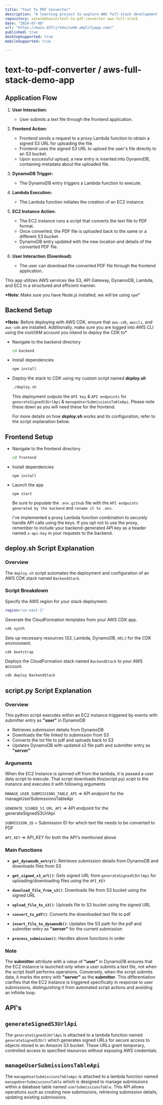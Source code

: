 ```yaml
---
title: "Text To PDF Converter"
description: "A learning project to explore AWS full-stack development. A responsive web app which converts text files to PDFs using a serverless backend and efficient file handling."
repository: satwikbhasin/text-to-pdf-converter-aws-full-stack
date: "2024-07-08"
url: "https://main.d3fcjrh4xirwm0.amplifyapp.com/"
published: true
desktopSupported: true
mobileSupported: true

---
```


# text-to-pdf-converter / aws-full-stack-demo-app

## Application Flow

1. **User Interaction:**

   - User submits a text file through the frontend application.

2. **Frontend Action:**

   - Frontend sends a request to a proxy Lambda function to obtain a signed S3 URL for uploading the file.
   - Frontend uses the signed S3 URL to upload the user's file directly to an S3 bucket.
   - Upon successful upload, a new entry is inserted into DynamoDB, containing metadata about the uploaded file.

3. **DynamoDB Trigger:**

   - The DynamoDB entry triggers a Lambda function to execute.

4. **Lambda Execution:**

   - The Lambda function initiates the creation of an EC2 instance.

5. **EC2 Instance Action:**

   - The EC2 instance runs a script that converts the text file to PDF format.
   - Once converted, the PDF file is uploaded back to the same or a different S3 bucket.
   - DynamoDB entry updated with the new location and details of the converted PDF file.

6. **User Interaction (Download):**
   - The user can download the converted PDF file through the frontend application.

This app utilizes AWS services like S3, API Gateway, DynamoDB, Lambda, and EC2 in a structured and efficient manner.

**\*Note:** Make sure you have Node.js installed, we will be using `npm`\*

## Backend Setup

**\*Note:** Before deploying with AWS CDK, ensure that `aws-cdk`, `awscli`, and `aws-sdk` are installed. Additionally, make sure you are logged into AWS CLI using the root/IAM account you intend to deploy the CDK to\*

- Navigate to the backend directory

  ```sh
  cd backend
  ```

- Install dependencies

  ```sh
  npm install
  ```

- Deploy the stack to CDK using my custom script named **_deploy.sh_**

  ```sh
  ./deploy.sh
  ```

  This deployment outputs the `API key` & `API endpoints` for `generateSignedS3UrlApi` & `manageUserSubmissionsTableApi`. Please note these down as you will need these for the frontend.

  For more details on how **_deploy.sh_** works and its configuration, refer to the script explanation below.

## Frontend Setup

- Navigate to the frontend directory

  ```sh
  cd frontend
  ```

- Install dependencies

  ```
  npm install
  ```

- Launch the app

  ```
  npm start
  ```

  Be sure to populate the `.env.github` file with the `API endpoints generated by the backend` and `rename it to .env`.

  I've implemented a proxy Lambda function combination to securely handle API calls using the keys. If you opt not to use the proxy, remember to include your backend-generated
  API key as a header named `x-api-key` in your requests to the backend.

## **deploy.sh** Script Explanation

### Overview

The `deploy.sh` script automates the deployment and configuration of an AWS CDK stack named `BackendStack`.

### Script Breakdown

Specify the AWS region for your stack deployment.

```bash
region="us-east-1"
```

Generate the CloudFormation templates from your AWS CDK app.

```bash
cdk synth
```

Sets up necessary resources (S3, Lambda, DynamoDB, etc.) for the CDK environment.

```bash
cdk bootstrap
```

Deploys the CloudFormation stack named `BackendStack` to your AWS account.

```bash
cdk deploy BackendStack
```

## **script.py** Script Explanation

### Overview

This python script executes within an EC2 instance triggered by events with submitter entry as **"user"** in DynamoDB

- Retrieves submission details from DynamoDB
- Downloads the file linked to submission from S3
- Converts the txt file to pdf and uploads back to S3
- Updates DynamoDB with updated s3 file path and submitter entry as **"server"**

### Arguments

When the EC2 Instance is spinned off from the lambda, it is passed a user data script to execute. That script downloads this(script.py) scipt to the instance and executes it with following arguments

`MANAGE_USER_SUBMISSIONS_TABLE_API` => API endpoint for the manageUserSubmissionsTableApi

`GENERATE_SIGNED_S3_URL_API` => API endpoint for the generateSignedS3UrlApi

`SUBMISSION_ID` = Submission ID for which text file needs to be converted to PDF

`API_KEY` => API_KEY for both the API's mentioned above

### Main Functions

- **`get_dynamodb_entry()`**: Retrieves submission details from DynamoDB and downloads files from S3

- **`get_signed_s3_url()`**: Gets signed URL from `generateSignedS3UrlApi` for uploading/downloading files using the `API_KEY`

- **`download_file_from_s3()`**: Downloads file from S3 bucket using the signed URL

- **`upload_file_to_s3()`**: Uploads file to S3 bucket using the signed URL
- **`convert_to_pdf()`**: Converts the downloaded text file to pdf

- **`insert_file_to_dynamodb()`**: Updates the S3 path for the pdf and submitter entry as **"server"** for the current submission

- **`process_submission()`**: Handles above functions in order

### Note

The **submitter** attribute with a value of **"user"** in DynamoDB ensures that the EC2 instance is launched only when a user submits a text file, not when the script itself performs operations. Conversely, when the script submits data, it marks the entry with **"server"** as the **submitter**. This differentiation clarifies that the EC2 instance is triggered specifically in response to user submissions, distinguishing it from automated script actions and avoiding an infinite loop.

## API's

## `generateSignedS3UrlApi`

The `generateSignedS3UrlApi` is attached to a lambda function named `generateSignedS3Url` which generates signed URLs for secure access to objects stored in an Amazon S3 bucket. These URLs grant temporary, controlled access to specified resources without exposing AWS credentials.

## `manageUserSubmissionsTableApi`

The `manageUserSubmissionsTableApi` is attached to a lambda function named `manageUserSubmissionsTable` which is designed to manage submissions within a database table named `userSubmissionsTable`. This API allows operations such as creating new submissions, retrieving submission details, updating existing submissions.

